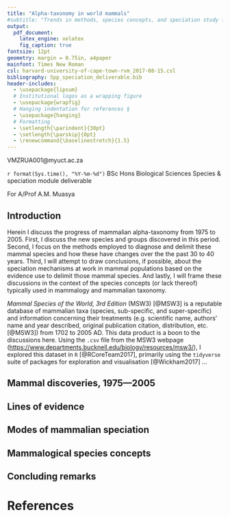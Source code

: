 ```yaml
---
title: "Alpha-taxonomy in world mammals"
#subtitle: "Trends in methods, species concepts, and speciation study from the 1970s to today"
output:
  pdf_document:
    latex_engine: xelatex
    fig_caption: true
fontsize: 12pt
geometry: margin = 0.75in, a4paper
mainfont: Times New Roman
csl: harvard-university-of-cape-town-rvm_2017-08-15.csl
bibliography: Spp_speciation_deliverable.bib
header-includes:
  - \usepackage{lipsum}
  # Institutional logos as a wrapping figure
  - \usepackage{wrapfig}
  # Hanging indentation for references §
  - \usepackage{hanging}
  # Formatting
  - \setlength{\parindent}{30pt}
  - \setlength{\parskip}{0pt}
  - \renewcommand{\baselinestretch}{1.5}
---
```


\begin{wrapfigure}{r}{50pt}  % this figure will be at the left
    \par \includegraphics[width=1.25cm, height=1.25cm]{uct_logo.png}
    \par \includegraphics[width=1.25cm, height=1.25cm]{biosci_logo_crop.png}
\end{wrapfigure}

\par \textbf{R. van Mazijk}
\par VMZRUA001@myuct.ac.za

\footnotesize
\par \noindent `r format(Sys.time(), "%Y-%m-%d")`
\par \noindent BSc Hons Biological Sciences
\par \noindent Species & speciation module deliverable
\par \noindent For A/Prof A.M. Muasya

\par \noindent \hrulefill

\normalsize

## Introduction

Herein I discuss the progress of mammalian alpha-taxonomy from 1975 to 2005<!--and up to 2017-->. First, I discuss the new species and groups discovered in this period. Second, I focus on the methods employed to diagnose and delimit these mammal species and how these have changes over the the past 30 to 40 years. Third, I will attempt to draw conclusions, if possible, about the speciation mechanisms at work in mammal populations based on the evidence use to delimit those mammal species. And lastly, I will frame these discussions in the context of the species concepts (or lack thereof) typically used in mammalogy and mammalian taxonomy.

*Mammal Species of the World, 3rd Edition* (MSW3) [@MSW3] is a reputable<!--ref?!--> database of mammalian taxa (species, sub-specific, and super-specific) and information concerning their treatments (e.g. scientific name, authors' name and year described, original publication citation, distribution, etc. [@MSW3]) from 1702 to 2005 AD. This data product is a boon to the discussions here. Using the `.csv` file from the MSW3 webpage (<https://www.departments.bucknell.edu/biology/resources/msw3/>), I explored this dataset in `R` [@RCoreTeam2017], primarily using the `tidyverse` suite of packages for exploration and visualisation [@Wickham2017] ...

## Mammal discoveries, 1975---2005

## Lines of evidence

## Modes of mammalian speciation

## Mammalogical species concepts

<!--

<fig. 1 focal orders>

“Mammalogists, for the most part, have avoided debate on species concepts, but most investigators follow a particular species definition”; —Baker & Bradley 2006 (J. Mammal. 87(4):643–662)

BSC -> PSC } entirely not this simple; Little explicit consideration from majority of mammalogists

-> GSC (Genetic Species Concept Baker & Bradley 2006 (J. Mammal. 87(4):643–662)); “a group of genetically compatible interbreeding natural populations that is genetically isolated from other such groups”; ≠ reproductive isolation (necessarily); e.g. Thomomys pocket gophers; But there is debate... “[…] 100% diagnosable: they have fixed heritable differences between them […]”; “[…] offer a repeatable, falsifiable definition of species […]”; Groves 2012. American Journal of Primatology. 74(8):687–691.

Lines of evidence in mammal species delimitation; 1) Morphology (pre-1985) (But still influential! e.g. in allopatry); Phenetics still common, or 1st port-of-call e.g. Lew et al. 2006. J. Mammal. 87(2):224–237; 2-4) Karyotype studies, Allozymes, DNA sequencing; costly in the early days, but soon very doable!! very objective!; can highlight cryptic species; taxonomic infaltion?

Cape
Myosorex longicaudatus
	Meester & Dippenaar 1978. Annals of the Transvaal Museum. 31(4):30–42
	Knysna
	Morphology & geography

Africa
Primates, Rodents, Soricom.

Global?
<more>
e.g. cytochrome-b (mtDNA) Carvalho et al. 2009. Phylogeny of Thylamys (Didelphimorphia, Didelphidae) species, with special reference to Thylamys karimii

“The increase in the number of named species […] [means] that we have increased our perception and understanding of the diversity of the primates.” Rylands et al. 2012. International Zoo Yearbook. 46(1):11–24

cytochrome-b in rodents
Re: GSC sensu Baker & Bradley 2006 (J. of Mammal. 87(4):643–662),
	        Bradley & Baker 2001 (J. of Mammal. 82(4):960–973)

multi-locus work in Afro-tropical shrews
cytochrome-b, among others,
	Jacquet et al. 2012. Zool. J. Linn. Soc. 166(3):672–687

Conclude:
Molecular species delimitation is relevant to PSC/ESC/BSC
Ecologically relevant speciation processes (e.g. bats) are case-by-case
Little generality to be drawn about speciation from the alpha-taxonomic methods 
Genetic sequencing & PSC (or at least ESC)
Good taxonomic inflation!
Genomics is up-and-coming! e.g. Murphy et al. 2004

-->

## Concluding remarks


\noindent \hrulefill

# \small References
\footnotesize \hangparas{15pt}{1}
